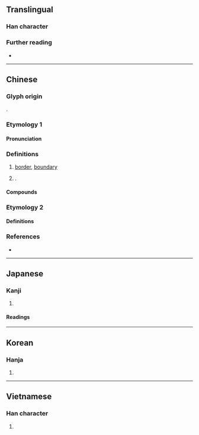 {{also|垠}}
{{character info}}
==Translingual==

===Han character===
{{Han char|rn=32|rad=土|as=04|sn=7|four=42121|canj=GHML|ids=⿰土斤}}

===Further reading===
* {{Han ref|kx=0224.190|dkj=04903|dj=0459.070|hdz=10423.070|uh=573B|ud=22331|bh=A7A6|bd=42918}}

----

==Chinese==
{{zh-forms}}

===Glyph origin===
{{Han etym}}
{{Han compound|土|斤|ls=psc|c1=s|c2=p|t1=soil}}.

===Etymology 1===

====Pronunciation====
{{zh-pron
|m=qí
|c=kei4
|mc=y
|oc=y
|cat=n
}}

===Definitions===
{{head|zh|Han character}}

# [[border]], [[boundary]]
# {{surname|zh}}.

====Compounds====
{{zh-der|中圻|八圻|封圻|關路圻|蒲圻}}

===Etymology 2===

====Definitions====
{{zh-see|垠|v}}

===References===
* {{R:yue:Hanzi}}

----

==Japanese==

===Kanji===
{{ja-kanji|grade=|rs=土04}}

# {{rfdef|ja|sort=土04}}

====Readings====
{{ja-readings
|goon=げ, ごん
|kanon=き, ぎん
|kun=さか-い}}

----

==Korean==

===Hanja===
{{ko-hanja|hangeul=[[기]], [[은]]}}

# {{rfdef|ko|sort=土04}}

----

==Vietnamese==

===Han character===
{{vi-readings|hanviet=kỳ|nom=kì|rs=土04}}

# {{rfdef|vi|sort=土04}}